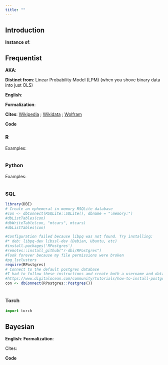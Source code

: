 ```yaml
---
title: ""
---
```

  
## Introduction
  
**Instance of**: 

## Frequentist

**AKA**: 

**Distinct from**: Linear Probability Model (LPM) (when you shove binary data into just OLS)

**English**: 

**Formalization**:
  
$$ 
$$
    
**Cites**: [Wikipedia]() ; [Wikidata]() ; [Wolfram]()
  
**Code**
    
::: panel-tabset
  
### R
[]()
  
Examples:
    
```r
```


### Python

[]()

Examples:
  
```python
```


### SQL

[]()

```r
library(DBI)
# Create an ephemeral in-memory RSQLite database
#con <- dbConnect(RSQLite::SQLite(), dbname = ":memory:")
#dbListTables(con)
#dbWriteTable(con, "mtcars", mtcars)
#dbListTables(con)

#Configuration failed because libpq was not found. Try installing:
#* deb: libpq-dev libssl-dev (Debian, Ubuntu, etc)
#install.packages('RPostgres')
#remotes::install_github("r-dbi/RPostgres")
#Took forever because my file permissions were broken
#pg_lsclusters
require(RPostgres)
# Connect to the default postgres database
#I had to follow these instructions and create both a username and database that matched my ubuntu name
#https://www.digitalocean.com/community/tutorials/how-to-install-postgresql-on-ubuntu-20-04-quickstart
con <- dbConnect(RPostgres::Postgres())

```

```sql
```

### Torch

```python
import torch

```

:::

## Bayesian

**English**: 
**Formalization**:

$$
$$
  
Cites:

**Code**
  
    